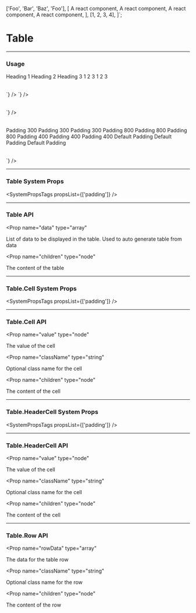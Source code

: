 
  ['Foo', 'Bar', 'Baz', 'Foo'],
  [
    <Box minWidth="900">A react component</Box>, 
    <Box minWidth="900">A react component</Box>, 
    <Box minWidth="900">A react component</Box>, 
    <Box minWidth="900">A react component</Box>,
  ],
  [1, 2, 3, 4],
]`;

# Table

---

### Usage

<LiveCode>
  <LiveCode.Content
    title="Table Components"
    code={`
      <Panel>
        <Table p={500} title="My Table">
          <thead>
            <Table.Row header>
              <Table.HeaderCell>Heading 1</Table.HeaderCell>
              <Table.HeaderCell>Heading 2</Table.HeaderCell>
              <Table.HeaderCell>Heading 3</Table.HeaderCell>
            </Table.Row>
          </thead>
          <tbody>
            <Table.Row>
              <Table.Cell>1</Table.Cell>
              <Table.Cell>2</Table.Cell>
              <Table.Cell>3</Table.Cell>
            </Table.Row>
            <Table.Row>
              <Table.Cell>1</Table.Cell>
              <Table.Cell>2</Table.Cell>
              <Table.Cell>3</Table.Cell>
            </Table.Row>
          </tbody>
        </Table>
      </Panel>
    `}
  />
  <LiveCode.Content
    title="With Supplied Data"
    code={`
      <Panel>
        <Table data={${data}} />
      </Panel>
    `}
  />
  <LiveCode.Content
    title="Responsive Table"
    code={`
      <Box maxWidth="1100">
        <Panel>
          <Table p="200" data={${data}} freezeFirstColumn />
        </Panel>
      </Box>
    `}
  />
  <LiveCode.Content
    title="System Props"
    code={`
      <Panel>
        <Table>
          <thead>
            <Table.Row header>
              <Table.HeaderCell>Padding 300</Table.HeaderCell>
              <Table.HeaderCell>Padding 300</Table.HeaderCell>
              <Table.HeaderCell>Padding 300</Table.HeaderCell>
            </Table.Row>
          </thead>
          <tbody>
            <Table.Row p="800">
              <Table.Cell p="800">Padding 800</Table.Cell>
              <Table.Cell>Padding 800</Table.Cell>
              <Table.Cell>Padding 800</Table.Cell>
            </Table.Row>
            <Table.Row>
              <Table.Cell p="400">Padding 400</Table.Cell>
              <Table.Cell>Padding 400</Table.Cell>
              <Table.Cell>Padding 400</Table.Cell>
            </Table.Row>
            <Table.Row>
              <Table.Cell>Default Padding</Table.Cell>
              <Table.Cell>Default Padding</Table.Cell>
              <Table.Cell>Default Padding</Table.Cell>
            </Table.Row>
          </tbody>
        </Table>
      </Panel>
    `}
  />
</LiveCode>

---

### Table System Props

<SystemPropsTags propsList={['padding']} />

---

### Table API

<Prop
  name="data"
  type="array"
> 
  List of data to be displayed in the table. Used to auto generate table from data
</Prop>

<Prop
  name="children"
  type="node"
> 
  The content of the table
</Prop>

---

### Table.Cell System Props

<SystemPropsTags propsList={['padding']} />

---

### Table.Cell API

<Prop
  name="value"
  type="node"
> 
  The value of the cell
</Prop>

<Prop
  name="className"
  type="string"
> 
  Optional class name for the cell
</Prop>

<Prop
  name="children"
  type="node"
> 
  The content of the cell
</Prop>

---

### Table.HeaderCell System Props

<SystemPropsTags propsList={['padding']} />

---

### Table.HeaderCell API

<Prop
  name="value"
  type="node"
> 
  The value of the cell
</Prop>

<Prop
  name="className"
  type="string"
> 
  Optional class name for the cell
</Prop>

<Prop
  name="children"
  type="node"
> 
  The content of the cell
</Prop>

---

### Table.Row API

<Prop
  name="rowData"
  type="array"
> 
  The data for the table row
</Prop>

<Prop
  name="className"
  type="string"
> 
  Optional class name for the row
</Prop>

<Prop
  name="children"
  type="node"
> 
  The content of the row
</Prop>
